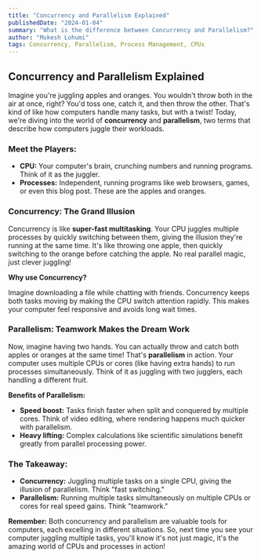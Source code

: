 ```yaml
---
title: "Concurrency and Parallelism Explained"
publishedDate: "2024-01-04"
summary: "What is the difference between Concurrency and Parallelism?"
author: "Mukesh Lohumi"
tags: Concurrency, Parallelism, Process Management, CPUs
---
```



## Concurrency and Parallelism Explained

Imagine you're juggling apples and oranges. You wouldn't throw both in the air at once, right? You'd toss one, catch it, and then throw the other. That's kind of like how computers handle many tasks, but with a twist! Today, we're diving into the world of **concurrency** and **parallelism**, two terms that describe how computers juggle their workloads.

### Meet the Players:

- **CPU:** Your computer's brain, crunching numbers and running programs. Think of it as the juggler.
- **Processes:** Independent, running programs like web browsers, games, or even this blog post. These are the apples and oranges.

### **Concurrency:** The Grand Illusion

Concurrency is like **super-fast multitasking**. Your CPU juggles multiple processes by quickly switching between them, giving the illusion they're running at the same time. It's like throwing one apple, then quickly switching to the orange before catching the apple. No real parallel magic, just clever juggling!

**Why use Concurrency?**

Imagine downloading a file while chatting with friends. Concurrency keeps both tasks moving by making the CPU switch attention rapidly. This makes your computer feel responsive and avoids long wait times.

### **Parallelism:** Teamwork Makes the Dream Work

Now, imagine having two hands. You can actually throw and catch both apples or oranges at the same time! That's **parallelism** in action. Your computer uses multiple CPUs or cores (like having extra hands) to run processes simultaneously. Think of it as juggling with two jugglers, each handling a different fruit.

**Benefits of Parallelism:**

- **Speed boost:** Tasks finish faster when split and conquered by multiple cores. Think of video editing, where rendering happens much quicker with parallelism.
- **Heavy lifting:** Complex calculations like scientific simulations benefit greatly from parallel processing power.

### **The Takeaway:**

- **Concurrency:** Juggling multiple tasks on a single CPU, giving the illusion of parallelism. Think "fast switching."
- **Parallelism:** Running multiple tasks simultaneously on multiple CPUs or cores for real speed gains. Think "teamwork."

**Remember:** Both concurrency and parallelism are valuable tools for computers, each excelling in different situations. So, next time you see your computer juggling multiple tasks, you'll know it's not just magic, it's the amazing world of CPUs and processes in action!
